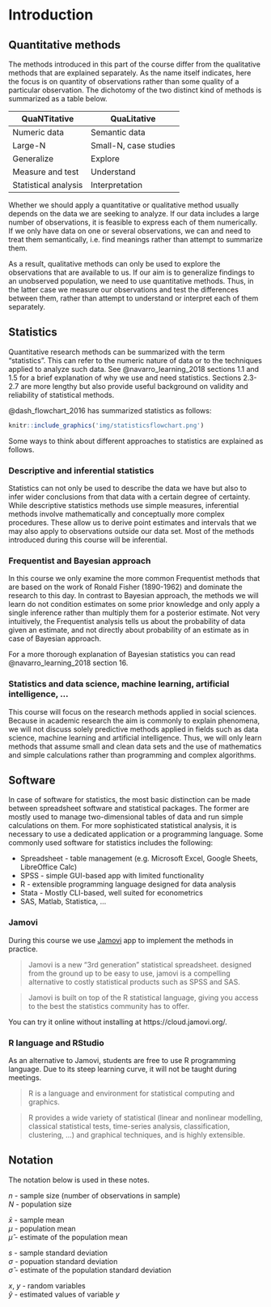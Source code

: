 # Introduction

## Quantitative methods

The methods introduced in this part of the course differ from the qualitative methods that are explained separately. As the name itself indicates, here the focus is on quantity of observations rather than some quality of a particular observation. The dichotomy of the two distinct kind of methods is summarized as a table below. 

| QuaNTitative         | QuaLitative           |
| -------------------- | --------------------- |
| Numeric data         | Semantic data         |
| Large-N              | Small-N, case studies |
| Generalize           | Explore               |
| Measure and test     | Understand            |
| Statistical analysis | Interpretation        |

Whether we should apply a quantitative or qualitative method usually depends on the data we are seeking to analyze. If our data includes a large number of observations, it is feasible to express each of them numerically. If we only have data on one or several observations, we can and need to treat them semantically, i.e. find meanings rather than attempt to summarize them. 

As a result, qualitative methods can only be used to explore the observations that are available to us. If our aim is to generalize findings to an unobserved population, we need to use quantitative methods. Thus, in the latter case we measure our observations and test the differences between them, rather than attempt to understand or interpret each of them separately. 

## Statistics

Quantitative research methods can be summarized with the term "statistics". This can refer to the numeric nature of data or to the techniques applied to analyze such data. See @navarro_learning_2018 sections 1.1 and 1.5 for a brief explanation of why we use and need statistics. Sections 2.3-2.7 are more lengthy but also provide useful background on validity and reliability of statistical methods.

@dash_flowchart_2016 has summarized statistics as follows:

``` r
knitr::include_graphics('img/statisticsflowchart.png')
```

Some ways to think about different approaches to statistics are explained as follows.

### Descriptive and inferential statistics

Statistics can not only be used to describe the data we have but also to infer wider conclusions from that data with a certain degree of certainty. While descriptive statistics methods use simple measures, inferential methods involve mathematically and conceptually more complex procedures. These allow us to derive point estimates and intervals that we may also apply to observations outside our data set. Most of the methods introduced during this course will be inferential.

### Frequentist and Bayesian approach

In this course we only examine the more common Frequentist methods that are based on the work of Ronald Fisher (1890-1962) and dominate the research to this day. In contrast to Bayesian approach, the methods we will learn do not condition estimates on some prior knowledge and only apply a single inference rather than multiply them for a posterior estimate. Not very intuitively, the Frequentist analysis tells us about the probability of data given an estimate, and not directly about probability of an estimate as in case of Bayesian approach.

For a more thorough explanation of Bayesian statistics you can read @navarro_learning_2018 section 16.

### Statistics and data science, machine learning, artificial intelligence, ...

This course will focus on the research methods applied in social sciences. Because in academic research the aim is commonly to explain phenomena, we will not discuss solely predictive methods applied in fields such as data science, machine learning and artificial intelligence. Thus, we will only learn methods that assume small and clean data sets and the use of mathematics and simple calculations rather than programming and complex algorithms.

## Software

In case of software for statistics, the most basic distinction can be made between spreadsheet software and statistical packages. The former are mostly used to manage two-dimensional tables of data and run simple calculations on them. For more sophisticated statistical analysis, it is necessary to use a dedicated application or a programming language. Some commonly used software for statistics includes the following:

- Spreadsheet - table management (e.g. Microsoft Excel, Google Sheets, LibreOffice Calc)
- SPSS - simple GUI-based app with limited functionality
- R - extensible programming language designed for data analysis
- Stata - Mostly CLI-based, well suited for econometrics
- SAS, Matlab, Statistica, ...

### Jamovi

During this course we use [Jamovi](https://www.jamovi.org/) app to implement the methods in practice.

> Jamovi is a new “3rd generation” statistical spreadsheet. designed from the ground up to be easy to use, jamovi is a compelling alternative to costly statistical products such as SPSS and SAS.

> Jamovi is built on top of the R statistical language, giving you access to the best the statistics community has to offer.

You can try it online without installing at https://cloud.jamovi.org/.

### R language and RStudio

As an alternative to Jamovi, students are free to use R programming language. Due to its steep learning curve, it will not be taught during meetings.

> R is a language and environment for statistical computing and graphics.

> R provides a wide variety of statistical (linear and nonlinear modelling, classical statistical tests, time-series analysis, classification, clustering, …) and graphical techniques, and is highly extensible. 

## Notation

The notation below is used in these notes.

$n$ - sample size (number of observations in sample)  
$N$ - population size

$\bar{x}$ - sample mean  
$\mu$ - population mean  
$\hat{\mu}$ - estimate of the population mean

$s$ - sample standard deviation  
$\sigma$ - popuation standard deviation  
$\hat{\sigma}$ - estimate of the population standard deviation

$x$, $y$ - random variables  
$\hat{y}$ - estimated values of variable $y$